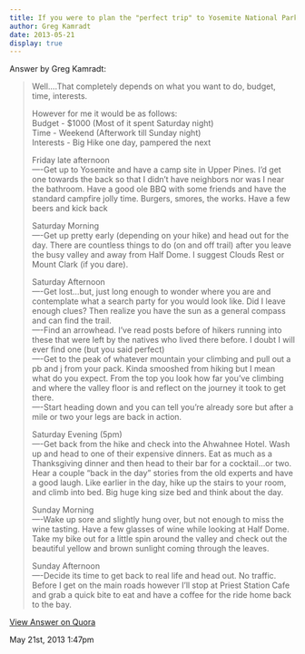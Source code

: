 ```yaml
---
title: If you were to plan the "perfect trip" to Yosemite National Park what would it be?
author: Greg Kamradt
date: 2013-05-21
display: true
---
```


Answer by Greg Kamradt:


> Well….That completely depends on what you want to do, budget, time, interests.   
>   
> However for me it would be as follows:  
> Budget \- $1000 (Most of it spent Saturday night)  
> Time \- Weekend (Afterwork till Sunday night)  
> Interests \- Big Hike one day, pampered the next  
>   
> Friday late afternoon  
> —\-Get up to Yosemite and have a camp site in Upper Pines. I’d get one towards the back so that I didn’t have neighbors nor was I near the bathroom. Have a good ole BBQ with some friends and have the standard campfire jolly time. Burgers, smores, the works. Have a few beers and kick back  
>   
> Saturday Morning  
> —\-Get up pretty early (depending on your hike) and head out for the day. There are countless things to do (on and off trail) after you leave the busy valley and away from Half Dome. I suggest Clouds Rest or Mount Clark (if you dare).  
>   
> Saturday Afternoon  
> —\-Get lost…but, just long enough to wonder where you are and contemplate what a search party for you would look like. Did I leave enough clues? Then realize you have the sun as a general compass and can find the trail.  
> —\-Find an arrowhead. I’ve read posts before of hikers running into these that were left by the natives who lived there before. I doubt I will ever find one (but you said perfect)  
> —\-Get to the peak of whatever mountain your climbing and pull out a pb and j from your pack. Kinda smooshed from hiking but I mean what do you expect. From the top you look how far you’ve climbing and where the valley floor is and reflect on the journey it took to get there.   
> —\-Start heading down and you can tell you’re already sore but after a mile or two your legs are back in action.  
>   
> Saturday Evening (5pm)  
> —\-Get back from the hike and check into the Ahwahnee Hotel. Wash up and head to one of their expensive dinners. Eat as much as a Thanksgiving dinner and then head to their bar for a cocktail…or two. Hear a couple “back in the day” stories from the old experts and have a good laugh. Like earlier in the day, hike up the stairs to your room, and climb into bed. Big huge king size bed and think about the day.  
>   
> Sunday Morning  
> —\-Wake up sore and slightly hung over, but not enough to miss the wine tasting. Have a few glasses of wine while looking at Half Dome. Take my bike out for a little spin around the valley and check out the beautiful yellow and brown sunlight coming through the leaves.   
>   
> Sunday Afternoon  
> —\-Decide its time to get back to real life and head out. No traffic. Before I get on the main roads however I’ll stop at Priest Station Cafe and grab a quick bite to eat and have a coffee for the ride home back to the bay.

[View Answer on Quora](http://www.quora.com/Yosemite-National-Park/If-you-were-to-plan-the-perfect-trip-to-Yosemite-National-Park-what-would-it-be/answer/Greg-Kamradt)

 May 21st, 2013 1:47pm